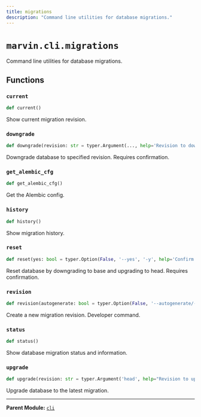 ```yaml
---
title: migrations
description: "Command line utilities for database migrations."
---
```


# `marvin.cli.migrations`
Command line utilities for database migrations.

## Functions

### `current`
```python
def current()
```
Show current migration revision.

### `downgrade`
```python
def downgrade(revision: str = typer.Argument(..., help='Revision to downgrade to'), yes: bool = typer.Option(False, '--yes', '-y', help='Confirm the destructive operation without prompting'))
```
Downgrade database to specified revision. Requires confirmation.

### `get_alembic_cfg`
```python
def get_alembic_cfg()
```
Get the Alembic config.

### `history`
```python
def history()
```
Show migration history.

### `reset`
```python
def reset(yes: bool = typer.Option(False, '--yes', '-y', help='Confirm the destructive operation without prompting'))
```
Reset database by downgrading to base and upgrading to head. Requires confirmation.

### `revision`
```python
def revision(autogenerate: bool = typer.Option(False, '--autogenerate/--no-autogenerate', help='Automatically generate migrations based on schema changes'), message: str = typer.Option(None, '--message', '-m', help='Migration message'))
```
Create a new migration revision. Developer command.

### `status`
```python
def status()
```
Show database migration status and information.

### `upgrade`
```python
def upgrade(revision: str = typer.Argument('head', help="Revision to upgrade to. Use 'head' for latest."))
```
Upgrade database to the latest migration.

---

**Parent Module:** [`cli`](marvin-cli)
